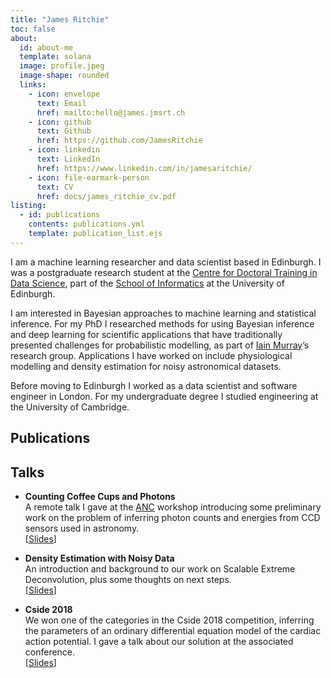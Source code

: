 ```yaml
---
title: "James Ritchie"
toc: false
about:
  id: about-me
  template: solana
  image: profile.jpeg
  image-shape: rounded
  links:
    - icon: envelope
      text: Email
      href: mailto:hello@james.jmsrt.ch
    - icon: github
      text: Github
      href: https://github.com/JamesRitchie
    - icon: linkedin
      text: LinkedIn
      href: https://www.linkedin.com/in/jamesaritchie/
    - icon: file-earmark-person
      text: CV
      href: docs/james_ritchie_cv.pdf
listing: 
  - id: publications
    contents: publications.yml
    template: publication_list.ejs
---
```


:::{#about-me}

I am a machine learning researcher and data scientist based in Edinburgh.
I was a postgraduate research student at the [Centre for Doctoral Training in Data Science](https://web.inf.ed.ac.uk/cdt/epsrc-cdt-in-data-science/), part of the [School of Informatics](https://www.ed.ac.uk/informatics) at the University of Edinburgh.

I am interested in Bayesian approaches to machine learning and statistical inference.
For my PhD I researched methods for using Bayesian inference and deep learning for scientific applications that have traditionally presented challenges for probabilistic modelling, as part of [Iain Murray](https://homepages.inf.ed.ac.uk/imurray2/)'s research group.
Applications I have worked on include physiological modelling and density estimation for noisy astronomical datasets.

Before moving to Edinburgh I worked as a data scientist and software engineer in London.
For my undergraduate degree I studied engineering at the University of Cambridge.

:::

## Publications

:::{#publications}
:::

## Talks

* **Counting Coffee Cups and Photons**  
  A remote talk I gave at the [ANC](https://web.inf.ed.ac.uk/anc) workshop introducing some preliminary work on the problem of inferring photon counts and energies from CCD sensors used in astronomy.  
  \[[Slides](/slides/pileup_talk.pdf)\]

* **Density Estimation with Noisy Data**  
  An introduction and background to our work on Scalable Extreme Deconvolution, plus some thoughts on next steps.  
  \[[Slides](/slides/deconv_talk.pdf)\]

* **Cside 2018**  
  We won one of the categories in the Cside 2018 competition, inferring the parameters of an ordinary differential equation model of the cardiac action potential.
  I gave a talk about our solution at the associated conference.  
  \[[Slides](/slides/cside_talk.pdf)\]

